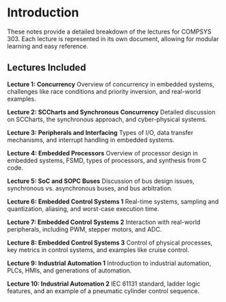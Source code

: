 # Introduction {.unnumbered .unlisted}

These notes provide a detailed breakdown of the lectures for COMPSYS 303. Each lecture is represented in its own document, allowing for modular learning and easy reference.

## Lectures Included {.unnumbered .unlisted}

**Lecture 1: Concurrency**
Overview of concurrency in embedded systems, challenges like race conditions and priority inversion, and real-world examples.
   
**Lecture 2: SCCharts and Synchronous Concurrency**
Detailed discussion on SCCharts, the synchronous approach, and cyber-physical systems.

**Lecture 3: Peripherals and Interfacing**
Types of I/O, data transfer mechanisms, and interrupt handling in embedded systems.

**Lecture 4: Embedded Processors**
Overview of processor design in embedded systems, FSMD, types of processors, and synthesis from C code.

**Lecture 5: SoC and SOPC Buses**
Discussion of bus design issues, synchronous vs. asynchronous buses, and bus arbitration.

**Lecture 6: Embedded Control Systems 1**
Real-time systems, sampling and quantization, aliasing, and worst-case execution time.

**Lecture 7: Embedded Control Systems 2**
Interaction with real-world peripherals, including PWM, stepper motors, and ADC.

**Lecture 8: Embedded Control Systems 3**
Control of physical processes, key metrics in control systems, and examples like cruise control.

**Lecture 9: Industrial Automation 1**
Introduction to industrial automation, PLCs, HMIs, and generations of automation.

**Lecture 10: Industrial Automation 2**
IEC 61131 standard, ladder logic features, and an example of a pneumatic cylinder control sequence.